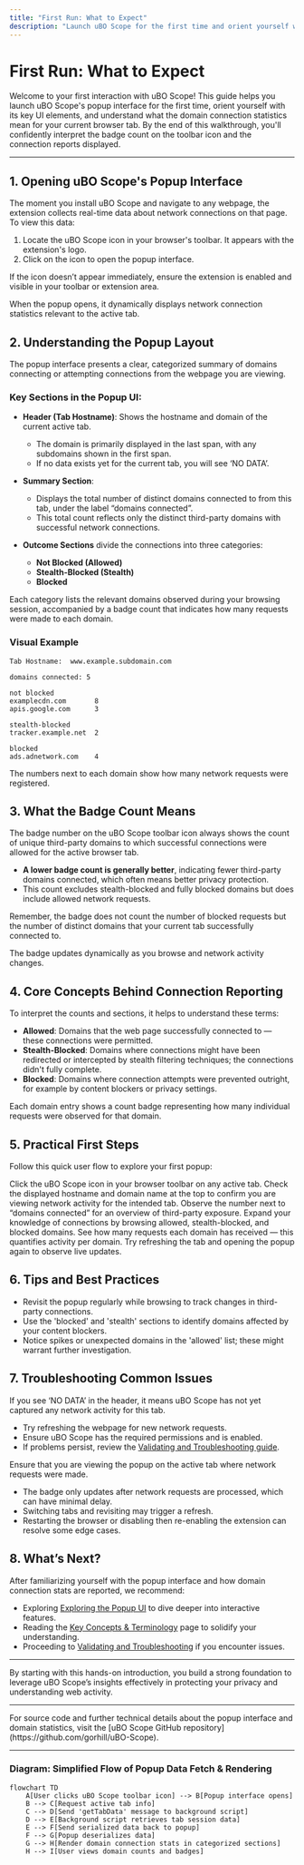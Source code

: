 ```yaml
---
title: "First Run: What to Expect"
description: "Launch uBO Scope for the first time and orient yourself with the popup interface. See how domain connection stats appear for your current tab and understand the basic concepts behind the badge count and reporting. This hands-on introduction ensures users begin with a clear understanding of fundamental features."
---
```


# First Run: What to Expect

Welcome to your first interaction with uBO Scope! This guide helps you launch uBO Scope's popup interface for the first time, orient yourself with its key UI elements, and understand what the domain connection statistics mean for your current browser tab. By the end of this walkthrough, you'll confidently interpret the badge count on the toolbar icon and the connection reports displayed.

---

## 1. Opening uBO Scope's Popup Interface

The moment you install uBO Scope and navigate to any webpage, the extension collects real-time data about network connections on that page. To view this data:

1. Locate the uBO Scope icon in your browser's toolbar. It appears with the extension's logo.
2. Click on the icon to open the popup interface.

<Tip>
If the icon doesn’t appear immediately, ensure the extension is enabled and visible in your toolbar or extension area.
</Tip>

When the popup opens, it dynamically displays network connection statistics relevant to the active tab.

## 2. Understanding the Popup Layout

The popup interface presents a clear, categorized summary of domains connecting or attempting connections from the webpage you are viewing.

### Key Sections in the Popup UI:

- **Header (Tab Hostname)**: Shows the hostname and domain of the current active tab.
  - The domain is primarily displayed in the last span, with any subdomains shown in the first span.
  - If no data exists yet for the current tab, you will see ‘NO DATA’.

- **Summary Section**:
  - Displays the total number of distinct domains connected to from this tab, under the label “domains connected”.
  - This total count reflects only the distinct third-party domains with successful network connections.

- **Outcome Sections** divide the connections into three categories:
  - **Not Blocked (Allowed)**
  - **Stealth-Blocked (Stealth)**
  - **Blocked**

Each category lists the relevant domains observed during your browsing session, accompanied by a badge count that indicates how many requests were made to each domain.

### Visual Example

```text
Tab Hostname:  www.example.subdomain.com

domains connected: 5

not blocked
examplecdn.com       8
apis.google.com      3

stealth-blocked
tracker.example.net  2

blocked
ads.adnetwork.com    4
```

The numbers next to each domain show how many network requests were registered.

## 3. What the Badge Count Means

The badge number on the uBO Scope toolbar icon always shows the count of unique third-party domains to which successful connections were allowed for the active browser tab.

- **A lower badge count is generally better**, indicating fewer third-party domains connected, which often means better privacy protection.
- This count excludes stealth-blocked and fully blocked domains but does include allowed network requests.

Remember, the badge does not count the number of blocked requests but the number of distinct domains that your current tab successfully connected to.

<Note>
The badge updates dynamically as you browse and network activity changes.
</Note>

## 4. Core Concepts Behind Connection Reporting

To interpret the counts and sections, it helps to understand these terms:

- **Allowed**: Domains that the web page successfully connected to — these connections were permitted.
- **Stealth-Blocked**: Domains where connections might have been redirected or intercepted by stealth filtering techniques; the connections didn't fully complete.
- **Blocked**: Domains where connection attempts were prevented outright, for example by content blockers or privacy settings.

Each domain entry shows a count badge representing how many individual requests were observed for that domain.

## 5. Practical First Steps

Follow this quick user flow to explore your first popup:

<Steps>
<Step title="Open the popup">
Click the uBO Scope icon in your browser toolbar on any active tab.
</Step>
<Step title="Review the header information">
Check the displayed hostname and domain name at the top to confirm you are viewing network activity for the intended tab.
</Step>
<Step title="Check the domains connected count">
Observe the number next to “domains connected” for an overview of third-party exposure.
</Step>
<Step title="Explore each Outcome section">
Expand your knowledge of connections by browsing allowed, stealth-blocked, and blocked domains.
</Step>
<Step title="Hover and note badge counts">
See how many requests each domain has received — this quantifies activity per domain.
</Step>
<Step title="Refresh your page and reopen popup">
Try refreshing the tab and opening the popup again to observe live updates.
</Step>
</Steps>

## 6. Tips and Best Practices

- Revisit the popup regularly while browsing to track changes in third-party connections.
- Use the 'blocked' and 'stealth' sections to identify domains affected by your content blockers.
- Notice spikes or unexpected domains in the 'allowed' list; these might warrant further investigation.

## 7. Troubleshooting Common Issues

<AccordionGroup title="Common First Run Questions">
<Accordion title="Why does the popup show ‘NO DATA’?">
If you see ‘NO DATA’ in the header, it means uBO Scope has not yet captured any network activity for this tab.

- Try refreshing the webpage for new network requests.
- Ensure uBO Scope has the required permissions and is enabled.
- If problems persist, review the [Validating and Troubleshooting guide](/getting-started/first-use-setup/validating-installation).
</Accordion>
<Accordion title="Badge count does not update as expected">
Ensure that you are viewing the popup on the active tab where network requests were made.

- The badge only updates after network requests are processed, which can have minimal delay.
- Switching tabs and revisiting may trigger a refresh.
- Restarting the browser or disabling then re-enabling the extension can resolve some edge cases.
</Accordion>
</AccordionGroup>

## 8. What’s Next?

After familiarizing yourself with the popup interface and how domain connection stats are reported, we recommend:

- Exploring [Exploring the Popup UI](/guides/getting-started/first-look-at-the-popup) to dive deeper into interactive features.
- Reading the [Key Concepts & Terminology](/overview/core-concepts-architecture/network-terminology) page to solidify your understanding.
- Proceeding to [Validating and Troubleshooting](/getting-started/first-use-setup/validating-installation) if you encounter issues.

---

By starting with this hands-on introduction, you build a strong foundation to leverage uBO Scope’s insights effectively in protecting your privacy and understanding web activity.

---

<Info>
For source code and further technical details about the popup interface and domain statistics, visit the [uBO Scope GitHub repository](https://github.com/gorhill/uBO-Scope).
</Info>

---

### Diagram: Simplified Flow of Popup Data Fetch & Rendering

```mermaid
flowchart TD
    A[User clicks uBO Scope toolbar icon] --> B[Popup interface opens]
    B --> C[Request active tab info]
    C --> D[Send 'getTabData' message to background script]
    D --> E[Background script retrieves tab session data]
    E --> F[Send serialized data back to popup]
    F --> G[Popup deserializes data]
    G --> H[Render domain connection stats in categorized sections]
    H --> I[User views domain counts and badges]
```



